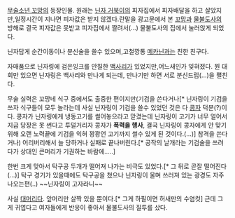 [[무술소년 꼬망]]의 등장인물.
원래는 [[닌자 거북이]]의 피자집에서 피자배달을 하고 살았지만,일정시간이 지나면 피자값은 받지 않겠다.란말을 광고문에서 본 [[꼬망]]과 [[물불도사]]의 방해로 결국 피자값은 못받고 피자집에서 짤려서(...) 물불도사의 집에서 눌러앉게 되었다.

닌자답게 순간이동이나 분신술을 쓸수 있으며,고철깡통 [[메카닌]]과는 친한 친구다.

자매품으로 닌자링에 검은잉크를 안칠한 [[백사리]]가 있었지만,어느새인가 잊혀졌다. 뭔 대회만 있으면 닌자링은 백사리와 만나게 되는데, 만나기만 하면 서로 분신드립(...)을 펼친다.

무술 실력은 꼬망네 식구 중에서도 출중한 편이지만(기검을 쓴다거나[* 닌자링이 기검을 쓰자 식구들이 모두 놀라는데 사실 닌자링이 기검을 쓸수 있었던 것은 다 [[콩자]] 덕분(?)이다. 콩자가 닌자링에게 냉동고기를 썰어놓으라고 맏겼는데 닌자링이 고기가 너무 얼어서 지금 당장은 못 썬다고 투덜거리자 콩자가 '''폭력을 행사''', 결국 닌자링이 콩자에게 안 맞기위해 오랜 노력끝에 기검을 익혀 꽝꽝언 고기까지 썰수 있게 된 것이다.(...)] 참격을 쓴다거나) 어리버리해서 늘 당하거나 실패로 끝나버린다.[* 공작의 날개라는 기검술을 쓰려다가 상대인 큰머리가 기권하는 바람에.....]

한번 크게 맞아서 탁구공 두개가 떨어져 나가는 비극도 있었다.[* 그 뒤로 곧잘 떨어진다(...)] 탁구 경기가 있을때에도 탁구공을 쳤으나 닌자링이 울며 쓰러져 있는 광경도 자주 나오는편(..) ~~닌자링이 고자라니~~

사실 [[대머리]]다. 앞머리만 살짝 있을 뿐이다.[* 그게 하필이면 허새만의 수염컷] 근데 그게 귀엽다고 여자들에게 반응이 좋아서 물불도사의 질투를 샀다.
